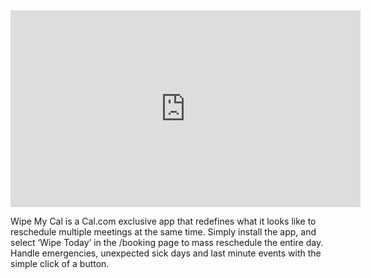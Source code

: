 <iframe width="560" height="315" src="https://www.youtube.com/embed/O2KoAeYbsMI" title="YouTube video player" frameborder="0" allow="accelerometer; autoplay; clipboard-write; encrypted-media; gyroscope; picture-in-picture" allowfullscreen></iframe>

Wipe My Cal is a Cal.com exclusive app that redefines what it looks like to reschedule multiple meetings at the same time. Simply install the app, and select ‘Wipe Today’ in the /booking page to mass reschedule the entire day. Handle emergencies, unexpected sick days and last minute events with the simple click of a button.
